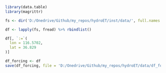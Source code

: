 ```{r}
library(data.table)
library(magrittr)
```

```{r}
fs <- dir('D:/Onedrive/Github/my_repos/hydroET/inst/data/', full.names = T)

df <- lapply(fs, fread) %>% rbindlist()
```

```{r}
df[, `:=`(
  lon = 116.5702,
  lat = 36.829
)]
```

```{r}
df_forcing <- df
save(df_forcing, file = 'D:/Onedrive/Github/my_repos/hydroET/data/df_forcing.rda')
```